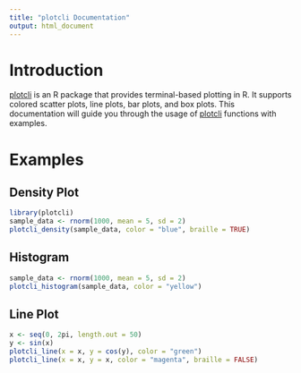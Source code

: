 ```yaml
---
title: "plotcli Documentation"
output: html_document
---
```


# Introduction

[plotcli](file:///Users/cheuer/Library/CloudStorage/OneDrive-Bayer/GIT_Private/plotcli/vignettes/plotcli_class.Rmd#2%2C22-2%2C22) is an R package that provides terminal-based plotting in R. It supports colored scatter plots, line plots, bar plots, and box plots. This documentation will guide you through the usage of [plotcli](file:///Users/cheuer/Library/CloudStorage/OneDrive-Bayer/GIT_Private/plotcli/vignettes/plotcli_class.Rmd#2%2C22-2%2C22) functions with examples.

# Examples

## Density Plot

```r
library(plotcli)
sample_data <- rnorm(1000, mean = 5, sd = 2)
plotcli_density(sample_data, color = "blue", braille = TRUE)
```

## Histogram

```r
sample_data <- rnorm(1000, mean = 5, sd = 2)
plotcli_histogram(sample_data, color = "yellow")
```

## Line Plot

```r
x <- seq(0, 2pi, length.out = 50)
y <- sin(x)
plotcli_line(x = x, y = cos(y), color = "green")
plotcli_line(x = x, y = x, color = "magenta", braille = FALSE)
```